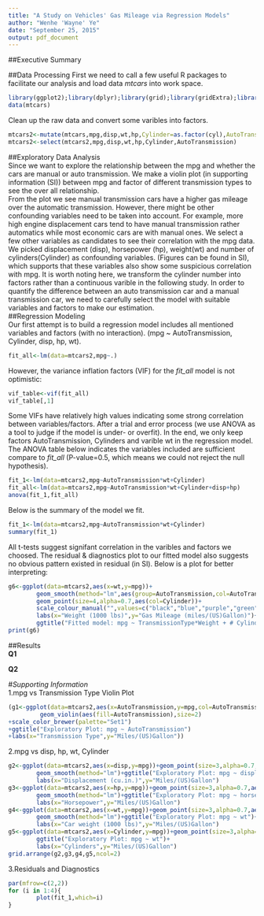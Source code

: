 ```yaml
---
title: "A Study on Vehicles' Gas Mileage via Regression Models"
author: "Wenhe 'Wayne' Ye"
date: "September 25, 2015"
output: pdf_document
---
```

##Executive Summary 

##Data Processing 
First we need to call a few useful R packages to facilitate our analysis and load data *mtcars* into work space.  
```r
library(ggplot2);library(dplyr);library(grid);library(gridExtra);library(car);library(xtable)
data(mtcars)
```
Clean up the raw data and convert some varibles into factors.  
```r
mtcars2<-mutate(mtcars,mpg,disp,wt,hp,Cylinder=as.factor(cyl),AutoTransmission=as.factor(am))
mtcars2<-select(mtcars2,mpg,disp,wt,hp,Cylinder,AutoTransmission)
```
##Exploratory Data Analysis  
Since we want to explore the relationship between the mpg and whether the cars are manual or auto transmission. We make a violin plot (in supporting information (SI)) between mpg and factor of different transmission types to see the over all relationship.   
From the plot we see manual transmission cars have a higher gas mileage over the automatic transmission. However, there might be other confounding variables need to be taken into account. For example, more high engine displacement cars tend to have manual transmission rather automatics while most economic cars are with manual ones. We select a few other variables as candidates to see their correlation with the mpg data. We picked displacement (disp), horsepower (hp), weight(wt) and number of cylinders(Cylinder) as confounding variables. (Figures can be found in SI), which supports that these variables also show some suspicious correlation with mpg. It is worth noting here, we transform the cylinder number into factors rather than a continuous varible in the following study. In order to quantify the difference between an auto transmission car and a manual transmission car, we need to carefully select the model with suitable variables and factors to make our estimation.   
##Regression Modeling  
Our first attempt is to build a regression model includes all mentioned variables and factors (with no interaction). (mpg ~ AutoTransmission, Cylinder, disp, hp, wt). 
```r
fit_all<-lm(data=mtcars2,mpg~.)
```
However, the variance inflation factors (VIF) for the *fit_all* model is not optimistic:  
```r
vif_table<-vif(fit_all)
vif_table[,1]
```
Some VIFs have relatively high values indicating some strong correlation between variables/factors. After a trial and error process (we use ANOVA as a tool to judge if the model is under- or overfit). In the end, we only keep factors AutoTransmission, Cylinders and varible wt in the regression model. The ANOVA table below indicates the variables included are sufficient compare to *fit_all* (P-value=0.5, which means we could not reject the null hypothesis).
```r
fit_1<-lm(data=mtcars2,mpg~AutoTransmission*wt+Cylinder)
fit_all<-lm(data=mtcars2,mpg~AutoTransmission*wt+Cylinder+disp+hp)
anova(fit_1,fit_all)
```
Below is the summary of the model we fit.  
```r
fit_1<-lm(data=mtcars2,mpg~AutoTransmission*wt+Cylinder)
summary(fit_1)
```
All t-tests suggest signifant correlation in the varibles and factors we choosed. The residual & diagnostics plot to our fitted model also suggests no obvious pattern existed in residual (in SI). Below is a plot for better interpreting:  
```r
g6<-ggplot(data=mtcars2,aes(x=wt,y=mpg))+
        geom_smooth(method="lm",aes(group=AutoTransmission,col=AutoTransmission),size=1.2)+
        geom_point(size=4,alpha=0.7,aes(col=Cylinder))+
        scale_colour_manual("",values=c("black","blue","purple","green","red"),labels=c("Manual","Auto","4 Cyl","6 Cyl","8 Cyl"))+
        labs(x="Weight (1000 lbs)",y="Gas Mileage (miles/(US)Gallon)")+
        ggtitle("Fitted model: mpg ~ TransmissionType*Weight + # Cylinder")
print(g6)
```


##Results  
**Q1**  

**Q2**  

#*Supporting Information*  
1.mpg vs Transmission Type Violin Plot  
```r
(g1<-ggplot(data=mtcars2,aes(x=AutoTransmission,y=mpg,col=AutoTransmission))+
         geom_violin(aes(fill=AutoTransmission),size=2)
+scale_color_brewer(palette="Set1")
+ggtitle("Exploratory Plot: mpg ~ AutoTransmission")
+labs(x="Transmission Type",y="Miles/(US)Gallon"))
```
2.mpg vs disp, hp, wt, Cylinder  
```r
g2<-ggplot(data=mtcars2,aes(x=disp,y=mpg))+geom_point(size=3,alpha=0.7,aes(col=AutoTransmission))+
        geom_smooth(method="lm")+ggtitle("Exploratory Plot: mpg ~ displacement")+
        labs(x="Displacement (cu.in.)",y="Miles/(US)Gallon")
g3<-ggplot(data=mtcars2,aes(x=hp,y=mpg))+geom_point(size=3,alpha=0.7,aes(col=AutoTransmission))+
        geom_smooth(method="lm")+ggtitle("Exploratory Plot: mpg ~ horsepower")+
        labs(x="Horsepower",y="Miles/(US)Gallon")
g4<-ggplot(data=mtcars2,aes(x=wt,y=mpg))+geom_point(size=3,alpha=0.7,aes(col=AutoTransmission))+
        geom_smooth(method="lm")+ggtitle("Exploratory Plot: mpg ~ wt")+
        labs(x="Car weight (1000 lbs)",y="Miles/(US)Gallon")
g5<-ggplot(data=mtcars2,aes(x=Cylinder,y=mpg))+geom_point(size=3,alpha=0.7,aes(col=AutoTransmission))+
        ggtitle("Exploratory Plot: mpg ~ wt")+
        labs(x="Cylinders",y="Miles/(US)Gallon")
grid.arrange(g2,g3,g4,g5,ncol=2)
```
3.Residuals and Diagnostics  
```r
par(mfrow=c(2,2))
for (i in 1:4){
        plot(fit_1,which=i)
}
```